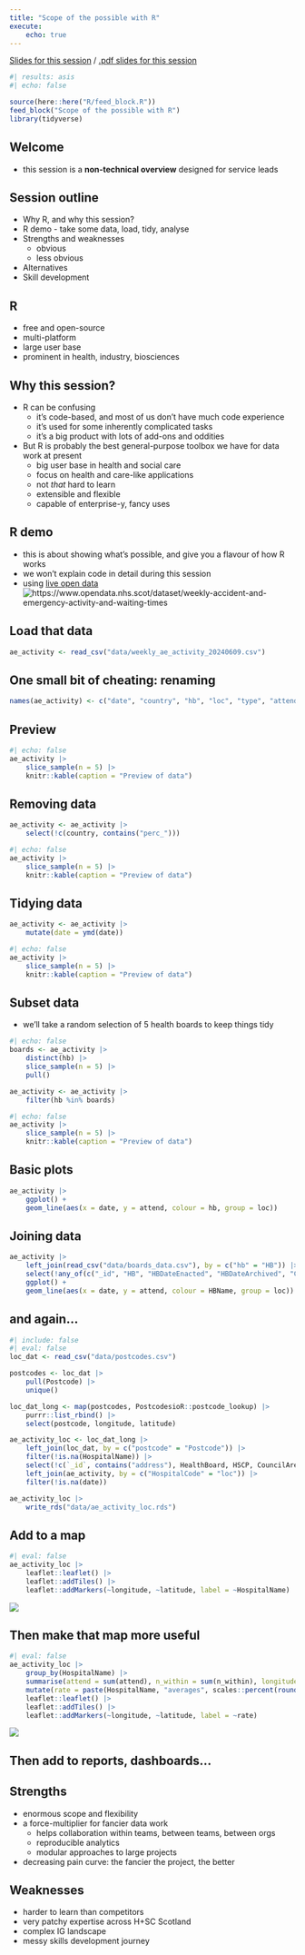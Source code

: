---
title: "Scope of the possible with R"
execute:
    echo: true
---

[Slides for this session](src/scope_of_the_possible_with_r.html) / [.pdf slides for this session](src/scope_of_the_possible_with_r.pdf)

```{r}
#| results: asis
#| echo: false

source(here::here("R/feed_block.R"))
feed_block("Scope of the possible with R")
library(tidyverse)
```

## Welcome

-   this session is a **non-technical overview** designed for service leads

## Session outline

-   Why R, and why this session?
-   R demo - take some data, load, tidy, analyse
-   Strengths and weaknesses
    -   obvious
    -   less obvious
-   Alternatives
-   Skill development

## R

-   free and open-source
-   multi-platform
-   large user base
-   prominent in health, industry, biosciences

## Why this session?

-   R can be confusing
    -   it's code-based, and most of us don't have much code experience
    -   it's used for some inherently complicated tasks
    -   it's a big product with lots of add-ons and oddities
-   But R is probably the best general-purpose toolbox we have for data work at present
    -   big user base in health and social care
    -   focus on health and care-like applications
    -   not *that* hard to learn
    -   extensible and flexible
    -   capable of enterprise-y, fancy uses

## R demo

-   this is about showing what's possible, and give you a flavour of how R works
-   we won't explain code in detail during this session
-   using [live open data](https://www.opendata.nhs.scot/dataset/weekly-accident-and-emergency-activity-and-waiting-times) </br> ![https://www.opendata.nhs.scot/dataset/weekly-accident-and-emergency-activity-and-waiting-times](images/clipboard-776150275.png)

## Load that data

```{r}
ae_activity <- read_csv("data/weekly_ae_activity_20240609.csv")
```

## One small bit of cheating: renaming

```{r}
names(ae_activity) <- c("date", "country", "hb", "loc", "type", "attend", "n_within", "n_4", "perc_4", "n_8", "perc_8", "n_12", "perc_12")
```

## Preview

```{r}
#| echo: false
ae_activity |>
    slice_sample(n = 5) |>
    knitr::kable(caption = "Preview of data")

```

## Removing data

```{r}
ae_activity <- ae_activity |>
    select(!c(country, contains("perc_")))

```

```{r}
#| echo: false
ae_activity |>
    slice_sample(n = 5) |>
    knitr::kable(caption = "Preview of data")

```

## Tidying data

```{r}
ae_activity <- ae_activity |>
    mutate(date = ymd(date))

```

```{r}
#| echo: false
ae_activity |>
    slice_sample(n = 5) |>
    knitr::kable(caption = "Preview of data")

```

## Subset data

-   we'll take a random selection of 5 health boards to keep things tidy

```{r}
#| echo: false
boards <- ae_activity |>
    distinct(hb) |>
    slice_sample(n = 5) |>
    pull()

```

```{r}
ae_activity <- ae_activity |>
    filter(hb %in% boards)

```

```{r}
#| echo: false
ae_activity |>
    slice_sample(n = 5) |>
    knitr::kable(caption = "Preview of data")

```

## Basic plots

```{r}
ae_activity |>
    ggplot() +
    geom_line(aes(x = date, y = attend, colour = hb, group = loc)) 

```

## Joining data

```{r}
ae_activity |>
    left_join(read_csv("data/boards_data.csv"), by = c("hb" = "HB")) |>
    select(!any_of(c("_id", "HB", "HBDateEnacted", "HBDateArchived", "Country"))) |>
    ggplot() +
    geom_line(aes(x = date, y = attend, colour = HBName, group = loc))
```

## and again...

```{r}
#| include: false
#| eval: false
loc_dat <- read_csv("data/postcodes.csv")

postcodes <- loc_dat |>
    pull(Postcode) |>
    unique() 

loc_dat_long <- map(postcodes, PostcodesioR::postcode_lookup) |>
    purrr::list_rbind() |>
    select(postcode, longitude, latitude)

ae_activity_loc <- loc_dat_long |>
    left_join(loc_dat, by = c("postcode" = "Postcode")) |>
    filter(!is.na(HospitalName)) |>
    select(!c(`_id`, contains("address"), HealthBoard, HSCP, CouncilArea, IntermediateZone, DataZone)) |>
    left_join(ae_activity, by = c("HospitalCode" = "loc")) |>
    filter(!is.na(date))

ae_activity_loc |>
    write_rds("data/ae_activity_loc.rds")

```

## Add to a map

```{r}
#| eval: false
ae_activity_loc |>
    leaflet::leaflet() |>
    leaflet::addTiles() |>
    leaflet::addMarkers(~longitude, ~latitude, label = ~HospitalName)

```

![](images/clipboard-4119151148.png)

## Then make that map more useful

```{r}
#| eval: false
ae_activity_loc |>
    group_by(HospitalName) |>
    summarise(attend = sum(attend), n_within = sum(n_within), longitude = min(longitude), latitude = min(latitude)) |>
    mutate(rate = paste(HospitalName, "averages", scales::percent(round(n_within / attend, 1)))) |>
    leaflet::leaflet() |>
    leaflet::addTiles() |>
    leaflet::addMarkers(~longitude, ~latitude, label = ~rate)
```


![](images/clipboard-4119151148.png)

## Then add to reports, dashboards...

## Strengths

-   enormous scope and flexibility
-   a force-multiplier for fancier data work
    -   helps collaboration within teams, between teams, between orgs
    -   reproducible analytics
    -   modular approaches to large projects
-   decreasing pain curve: the fancier the project, the better

## Weaknesses

-   harder to learn than competitors
-   very patchy expertise across H+SC Scotland
-   complex IG landscape
-   messy skills development journey
